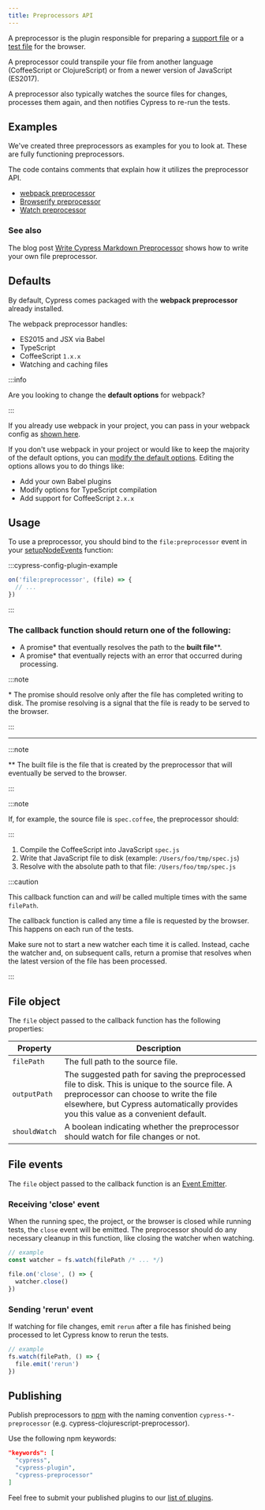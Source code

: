 ```yaml
---
title: Preprocessors API
---
```


A preprocessor is the plugin responsible for preparing a
[support file](/guides/core-concepts/writing-and-organizing-tests#support-file)
or a [test file](/guides/core-concepts/writing-and-organizing-tests#test-files)
for the browser.

A preprocessor could transpile your file from another language (CoffeeScript or
ClojureScript) or from a newer version of JavaScript (ES2017).

A preprocessor also typically watches the source files for changes, processes
them again, and then notifies Cypress to re-run the tests.

## Examples

We've created three preprocessors as examples for you to look at. These are
fully functioning preprocessors.

The code contains comments that explain how it utilizes the preprocessor API.

- [webpack preprocessor](https://github.com/cypress-io/cypress/tree/master/npm/webpack-preprocessor)
- [Browserify preprocessor](https://github.com/cypress-io/cypress-browserify-preprocessor)
- [Watch preprocessor](https://github.com/cypress-io/cypress-watch-preprocessor)

### See also

The blog post
[Write Cypress Markdown Preprocessor](https://glebbahmutov.com/blog/write-cypress-preprocessor/)
shows how to write your own file preprocessor.

## Defaults

By default, Cypress comes packaged with the **webpack preprocessor** already
installed.

The webpack preprocessor handles:

- ES2015 and JSX via Babel
- TypeScript
- CoffeeScript `1.x.x`
- Watching and caching files

:::info

Are you looking to change the **default options** for webpack?

:::

If you already use webpack in your project, you can pass in your webpack config
as
[shown here](https://github.com/cypress-io/cypress/tree/master/npm/webpack-preprocessor#options).

If you don't use webpack in your project or would like to keep the majority of
the default options, you can
[modify the default options](https://github.com/cypress-io/cypress/tree/master/npm/webpack-preprocessor#modifying-default-options).
Editing the options allows you to do things like:

- Add your own Babel plugins
- Modify options for TypeScript compilation
- Add support for CoffeeScript `2.x.x`

## Usage

<WarningSetupNodeEvents />

To use a preprocessor, you should bind to the `file:preprocessor` event in your
[setupNodeEvents](/guides/tooling/plugins-guide#using-a-plugin) function:

:::cypress-config-plugin-example

```javascript
on('file:preprocessor', (file) => {
  // ...
})
```

:::

### The callback function should return one of the following:

- A promise\* that eventually resolves the path to the **built file**\*\*.
- A promise\* that eventually rejects with an error that occurred during
  processing.

:::note

\* The promise should resolve only after the file has completed writing to
disk. The promise resolving is a signal that the file is ready to be served to
the browser.

:::

---

:::note

\*\* The built file is the file that is created by the preprocessor that will
eventually be served to the browser.

:::

:::note

If, for example, the source file is `spec.coffee`, the preprocessor should:

:::

1. Compile the CoffeeScript into JavaScript `spec.js`
2. Write that JavaScript file to disk (example: `/Users/foo/tmp/spec.js`)
3. Resolve with the absolute path to that file: `/Users/foo/tmp/spec.js`

:::caution

This callback function can and _will_ be called multiple times with the same
`filePath`.

The callback function is called any time a file is requested by the browser.
This happens on each run of the tests.

Make sure not to start a new watcher each time it is called. Instead, cache the
watcher and, on subsequent calls, return a promise that resolves when the latest
version of the file has been processed.

:::

## File object

The `file` object passed to the callback function has the following properties:

| Property      | Description                                                                                                                                                                                                                       |
| ------------- | --------------------------------------------------------------------------------------------------------------------------------------------------------------------------------------------------------------------------------- |
| `filePath`    | The full path to the source file.                                                                                                                                                                                                 |
| `outputPath`  | The suggested path for saving the preprocessed file to disk. This is unique to the source file. A preprocessor can choose to write the file elsewhere, but Cypress automatically provides you this value as a convenient default. |
| `shouldWatch` | A boolean indicating whether the preprocessor should watch for file changes or not.                                                                                                                                               |

## File events

The `file` object passed to the callback function is an
[Event Emitter](https://nodejs.org/api/events.html#events_class_eventemitter).

### Receiving 'close' event

When the running spec, the project, or the browser is closed while running
tests, the `close` event will be emitted. The preprocessor should do any
necessary cleanup in this function, like closing the watcher when watching.

```javascript
// example
const watcher = fs.watch(filePath /* ... */)

file.on('close', () => {
  watcher.close()
})
```

### Sending 'rerun' event

If watching for file changes, emit `rerun` after a file has finished being
processed to let Cypress know to rerun the tests.

```javascript
// example
fs.watch(filePath, () => {
  file.emit('rerun')
})
```

## Publishing

Publish preprocessors to [npm](https://www.npmjs.com/) with the naming
convention `cypress-*-preprocessor` (e.g. cypress-clojurescript-preprocessor).

Use the following npm keywords:

```json
"keywords": [
  "cypress",
  "cypress-plugin",
  "cypress-preprocessor"
]
```

Feel free to submit your published plugins to our [list of plugins](/plugins).
